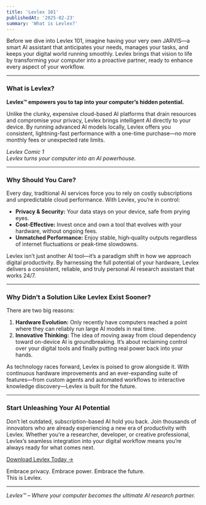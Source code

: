 ```yaml
---
title: 'Levlex 101'
publishedAt: '2025-02-23'
summary: 'What is Levlex?'
---
```


Before we dive into Levlex 101, imagine having your very own JARVIS—a smart AI assistant that anticipates your needs, manages your tasks, and keeps your digital world running smoothly. Levlex brings that vision to life by transforming your computer into a proactive partner, ready to enhance every aspect of your workflow.

---

### What is Levlex?

**Levlex™ empowers you to tap into your computer’s hidden potential.**

Unlike the clunky, expensive cloud-based AI platforms that drain resources and compromise your privacy, Levlex brings intelligent AI directly to your device. By running advanced AI models locally, Levlex offers you consistent, lightning-fast performance with a one-time purchase—no more monthly fees or unexpected rate limits.

*Levlex Comic 1*  
*Levlex turns your computer into an AI powerhouse.*

---

### Why Should You Care?

Every day, traditional AI services force you to rely on costly subscriptions and unpredictable cloud performance. With Levlex, you’re in control:  
- **Privacy & Security:** Your data stays on your device, safe from prying eyes.  
- **Cost‑Effective:** Invest once and own a tool that evolves with your hardware, without ongoing fees.  
- **Unmatched Performance:** Enjoy stable, high‑quality outputs regardless of internet fluctuations or peak-time slowdowns.

Levlex isn’t just another AI tool—it’s a paradigm shift in how we approach digital productivity. By harnessing the full potential of your hardware, Levlex delivers a consistent, reliable, and truly personal AI research assistant that works 24/7.

---

### Why Didn’t a Solution Like Levlex Exist Sooner?

There are two big reasons:  
1. **Hardware Evolution:** Only recently have computers reached a point where they can reliably run large AI models in real time.  
2. **Innovative Thinking:** The idea of moving away from cloud dependency toward on-device AI is groundbreaking. It’s about reclaiming control over your digital tools and finally putting real power back into your hands.

As technology races forward, Levlex is poised to grow alongside it. With continuous hardware improvements and an ever-expanding suite of features—from custom agents and automated workflows to interactive knowledge discovery—Levlex is built for the future.

---

### Start Unleashing Your AI Potential

Don’t let outdated, subscription-based AI hold you back. Join thousands of innovators who are already experiencing a new era of productivity with Levlex. Whether you’re a researcher, developer, or creative professional, Levlex’s seamless integration into your digital workflow means you’re always ready for what comes next.

[Download Levlex Today →](https://levlex.xyz/)

Embrace privacy. Embrace power. Embrace the future.  
This is Levlex.

---

*Levlex™ – Where your computer becomes the ultimate AI research partner.*